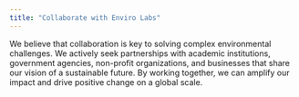 ```yaml
---
title: "Collaborate with Enviro Labs"
---
```




We believe that collaboration is key to solving complex environmental challenges. We actively seek partnerships with academic institutions, government agencies, non-profit organizations, and businesses that share our vision of a sustainable future. 
By working together, we can amplify our impact and drive positive change on a global scale.